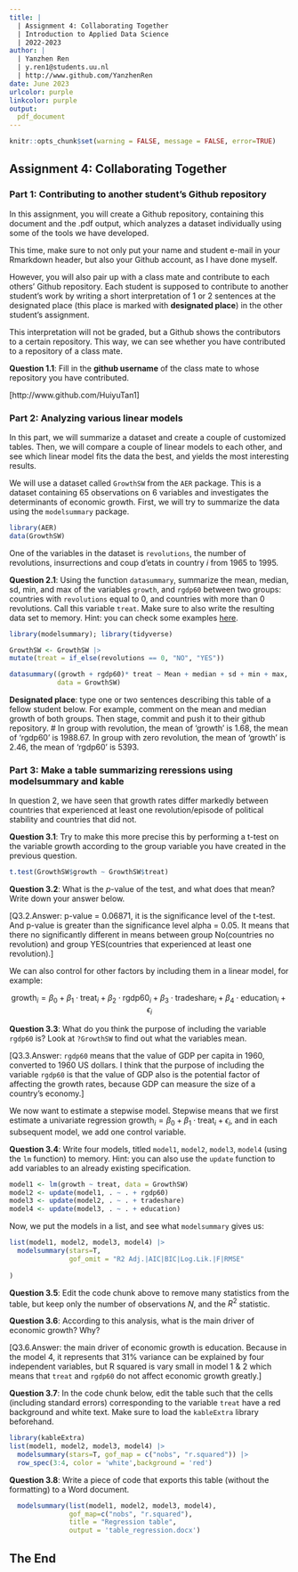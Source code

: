 ```yaml
---
title: | 
  | Assignment 4: Collaborating Together
  | Introduction to Applied Data Science
  | 2022-2023
author: |
  | Yanzhen Ren
  | y.ren1@students.uu.nl
  | http://www.github.com/YanzhenRen
date: June 2023
urlcolor: purple
linkcolor: purple
output: 
  pdf_document
---
```


```r
knitr::opts_chunk$set(warning = FALSE, message = FALSE, error=TRUE)
```

## Assignment 4: Collaborating Together 

### Part 1: Contributing to another student's Github repository

In this assignment, you will create a Github repository, containing this document and the .pdf output, which analyzes a dataset individually using some of the tools we have developed. 

This time, make sure to not only put your name and student e-mail in your Rmarkdown header, but also your Github account, as I have done myself. 

However, you will also pair up with a class mate and contribute to each others' Github repository. Each student is supposed to contribute to another student's work by writing a short interpretation of 1 or 2 sentences at the designated place (this place is marked with **designated place**) in the other student's assignment. 

This interpretation will not be graded, but a Github shows the contributors to a certain repository. This way, we can see whether you have contributed to a repository of a class mate. 

**Question 1.1**: Fill in the __github username__ of the class mate to whose repository you have contributed. 

[http://www.github.com/HuiyuTan1]

### Part 2: Analyzing various linear models

In this part, we will summarize a dataset and create a couple of customized tables. Then, we will compare a couple of linear models to each other, and see which linear model fits the data the best, and yields the most interesting results.

We will use a dataset called `GrowthSW` from the `AER` package. This is a dataset containing 65 observations on 6 variables and investigates the determinants of economic growth. First, we will try to summarize the data using the `modelsummary` package. 

```r
library(AER)
data(GrowthSW)
```

One of the variables in the dataset is `revolutions`, the number of revolutions, insurrections and coup d'etats in country $i$ from 1965 to 1995.

**Question 2.1**: Using the function `datasummary`, summarize the mean, median, sd, min, and max of the variables `growth`, and `rgdp60` between two groups: countries with `revolutions` equal to 0, and countries with more than 0 revolutions. Call this variable `treat`. Make sure to also write the resulting data set to memory. Hint: you can check some examples [here](https://vincentarelbundock.github.io/modelsummary/articles/datasummary.html#datasummary).

```r
library(modelsummary); library(tidyverse)

GrowthSW <- GrowthSW |>
mutate(treat = if_else(revolutions == 0, "NO", "YES"))

datasummary((growth + rgdp60)* treat ~ Mean + median + sd + min + max,
            data = GrowthSW)

```

**Designated place**: type one or two sentences describing this table of a fellow student below. For example, comment on the mean and median growth of both groups. Then stage, commit and push it to their github repository. 
# In group with revolution, the mean of 'growth' is 1.68, the mean of 'rgdp60' is 1988.67. In group with zero revolution, the mean of 'growth' is 2.46, the mean of 'rgdp60' is 5393.

### Part 3: Make a table summarizing reressions using modelsummary and kable

In question 2, we have seen that growth rates differ markedly between countries that experienced at least one revolution/episode of political stability and countries that did not. 

**Question 3.1**: Try to make this more precise this by performing a t-test on the variable growth according to the group variable you have created in the previous question. 

```r
t.test(GrowthSW$growth ~ GrowthSW$treat) 

```

**Question 3.2**: What is the $p$-value of the test, and what does that mean? Write down your answer below.

[Q3.2.Answer: p-value = 0.06871, it is the significance level of the t-test. And p-value is greater than the significance level alpha = 0.05. It means that there no significantly different in means between group No(countries no revolution) and group YES(countries that experienced at least one revolution).]


We can also control for other factors by including them in a linear model, for example:

$$
\text{growth}_i = \beta_0 + \beta_1 \cdot \text{treat}_i + \beta_2 \cdot \text{rgdp60}_i + \beta_3 \cdot \text{tradeshare}_i + \beta_4 \cdot \text{education}_i + \epsilon_i
$$

**Question 3.3**: What do you think the purpose of including the variable `rgdp60` is? Look at `?GrowthSW` to find out what the variables mean. 

[Q3.3.Answer: `rgdp60` means that the value of GDP per capita in 1960, converted to 1960 US dollars. I think that  the purpose of including the variable `rgdp60` is that the value of GDP also is the potential factor of affecting the growth rates, because GDP can measure the size of a country’s economy.]


We now want to estimate a stepwise model. Stepwise means that we first estimate a univariate regression $\text{growth}_i = \beta_0 + \beta_1 \cdot \text{treat}_i + \epsilon_i$, and in each subsequent model, we add one control variable. 

**Question 3.4**: Write four models, titled `model1`, `model2`, `model3`, `model4` (using the `lm` function) to memory. Hint: you can also use the `update` function to add variables to an already existing specification.

```r
model1 <- lm(growth ~ treat, data = GrowthSW)
model2 <- update(model1, . ~ . + rgdp60)
model3 <- update(model2, . ~ . + tradeshare)
model4 <- update(model3, . ~ . + education)

```

Now, we put the models in a list, and see what `modelsummary` gives us:

```r
list(model1, model2, model3, model4) |>
  modelsummary(stars=T,
               gof_omit = "R2 Adj.|AIC|BIC|Log.Lik.|F|RMSE"
               
)

```

**Question 3.5**: Edit the code chunk above to remove many statistics from the table, but keep only the number of observations $N$, and the $R^2$ statistic. 

**Question 3.6**: According to this analysis, what is the main driver of economic growth? Why?

[Q3.6.Answer: the main driver of economic growth is education. Because in the model 4, it represents that 31% variance can be explained by four independent variables, but R squared is vary small in model 1 & 2 which means that `treat` and `rgdp60` do not affect economic growth greatly.]


**Question 3.7**: In the code chunk below, edit the table such that the cells (including standard errors) corresponding to the variable `treat` have a red background and white text. Make sure to load the `kableExtra` library beforehand.

```r
library(kableExtra)
list(model1, model2, model3, model4) |>
  modelsummary(stars=T, gof_map = c("nobs", "r.squared")) |>
  row_spec(3:4, color = 'white',background = 'red')

```

**Question 3.8**: Write a piece of code that exports this table (without the formatting) to a Word document. 

```r
  modelsummary(list(model1, model2, model3, model4),
               gof_map=c("nobs", "r.squared"),
               title = "Regression table",
               output = 'table_regression.docx')

```

## The End
